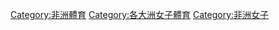 [[Category:非洲體育|Category:非洲體育]]
[[Category:各大洲女子體育|Category:各大洲女子體育]]
[[Category:非洲女子|Category:非洲女子]]